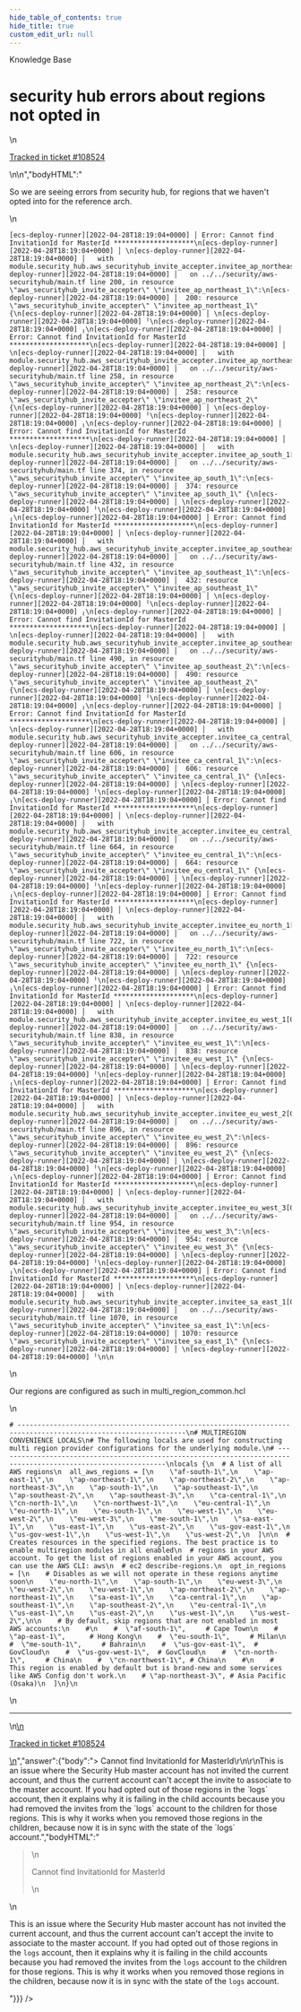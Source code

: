 ```yaml
---
hide_table_of_contents: true
hide_title: true
custom_edit_url: null
---
```



<CenterLayout>
<span className="searchCategory">Knowledge Base</span>
<h1>security hub errors about regions not opted in</h1>
<GitHub discussion={{"id":"D_kwDOF8slf84APanv","number":399,"author":{"login":"moos3"},"title":"security hub errors about regions not opted in","body":"\nSo we are seeing errors from security hub, for regions that we haven't opted into for the reference arch. \r\n\r\n```\r\n[ecs-deploy-runner][2022-04-28T18:19:04+0000] │ Error: Cannot find InvitationId for MasterId ********************\r\n[ecs-deploy-runner][2022-04-28T18:19:04+0000] │ \r\n[ecs-deploy-runner][2022-04-28T18:19:04+0000] │   with module.security_hub.aws_securityhub_invite_accepter.invitee_ap_northeast_1[0],\r\n[ecs-deploy-runner][2022-04-28T18:19:04+0000] │   on ../../security/aws-securityhub/main.tf line 200, in resource \"aws_securityhub_invite_accepter\" \"invitee_ap_northeast_1\":\r\n[ecs-deploy-runner][2022-04-28T18:19:04+0000] │  200: resource \"aws_securityhub_invite_accepter\" \"invitee_ap_northeast_1\" {\r\n[ecs-deploy-runner][2022-04-28T18:19:04+0000] │ \r\n[ecs-deploy-runner][2022-04-28T18:19:04+0000] ╵\r\n[ecs-deploy-runner][2022-04-28T18:19:04+0000] ╷\r\n[ecs-deploy-runner][2022-04-28T18:19:04+0000] │ Error: Cannot find InvitationId for MasterId ********************\r\n[ecs-deploy-runner][2022-04-28T18:19:04+0000] │ \r\n[ecs-deploy-runner][2022-04-28T18:19:04+0000] │   with module.security_hub.aws_securityhub_invite_accepter.invitee_ap_northeast_2[0],\r\n[ecs-deploy-runner][2022-04-28T18:19:04+0000] │   on ../../security/aws-securityhub/main.tf line 258, in resource \"aws_securityhub_invite_accepter\" \"invitee_ap_northeast_2\":\r\n[ecs-deploy-runner][2022-04-28T18:19:04+0000] │  258: resource \"aws_securityhub_invite_accepter\" \"invitee_ap_northeast_2\" {\r\n[ecs-deploy-runner][2022-04-28T18:19:04+0000] │ \r\n[ecs-deploy-runner][2022-04-28T18:19:04+0000] ╵\r\n[ecs-deploy-runner][2022-04-28T18:19:04+0000] ╷\r\n[ecs-deploy-runner][2022-04-28T18:19:04+0000] │ Error: Cannot find InvitationId for MasterId ********************\r\n[ecs-deploy-runner][2022-04-28T18:19:04+0000] │ \r\n[ecs-deploy-runner][2022-04-28T18:19:04+0000] │   with module.security_hub.aws_securityhub_invite_accepter.invitee_ap_south_1[0],\r\n[ecs-deploy-runner][2022-04-28T18:19:04+0000] │   on ../../security/aws-securityhub/main.tf line 374, in resource \"aws_securityhub_invite_accepter\" \"invitee_ap_south_1\":\r\n[ecs-deploy-runner][2022-04-28T18:19:04+0000] │  374: resource \"aws_securityhub_invite_accepter\" \"invitee_ap_south_1\" {\r\n[ecs-deploy-runner][2022-04-28T18:19:04+0000] │ \r\n[ecs-deploy-runner][2022-04-28T18:19:04+0000] ╵\r\n[ecs-deploy-runner][2022-04-28T18:19:04+0000] ╷\r\n[ecs-deploy-runner][2022-04-28T18:19:04+0000] │ Error: Cannot find InvitationId for MasterId ********************\r\n[ecs-deploy-runner][2022-04-28T18:19:04+0000] │ \r\n[ecs-deploy-runner][2022-04-28T18:19:04+0000] │   with module.security_hub.aws_securityhub_invite_accepter.invitee_ap_southeast_1[0],\r\n[ecs-deploy-runner][2022-04-28T18:19:04+0000] │   on ../../security/aws-securityhub/main.tf line 432, in resource \"aws_securityhub_invite_accepter\" \"invitee_ap_southeast_1\":\r\n[ecs-deploy-runner][2022-04-28T18:19:04+0000] │  432: resource \"aws_securityhub_invite_accepter\" \"invitee_ap_southeast_1\" {\r\n[ecs-deploy-runner][2022-04-28T18:19:04+0000] │ \r\n[ecs-deploy-runner][2022-04-28T18:19:04+0000] ╵\r\n[ecs-deploy-runner][2022-04-28T18:19:04+0000] ╷\r\n[ecs-deploy-runner][2022-04-28T18:19:04+0000] │ Error: Cannot find InvitationId for MasterId ********************\r\n[ecs-deploy-runner][2022-04-28T18:19:04+0000] │ \r\n[ecs-deploy-runner][2022-04-28T18:19:04+0000] │   with module.security_hub.aws_securityhub_invite_accepter.invitee_ap_southeast_2[0],\r\n[ecs-deploy-runner][2022-04-28T18:19:04+0000] │   on ../../security/aws-securityhub/main.tf line 490, in resource \"aws_securityhub_invite_accepter\" \"invitee_ap_southeast_2\":\r\n[ecs-deploy-runner][2022-04-28T18:19:04+0000] │  490: resource \"aws_securityhub_invite_accepter\" \"invitee_ap_southeast_2\" {\r\n[ecs-deploy-runner][2022-04-28T18:19:04+0000] │ \r\n[ecs-deploy-runner][2022-04-28T18:19:04+0000] ╵\r\n[ecs-deploy-runner][2022-04-28T18:19:04+0000] ╷\r\n[ecs-deploy-runner][2022-04-28T18:19:04+0000] │ Error: Cannot find InvitationId for MasterId ********************\r\n[ecs-deploy-runner][2022-04-28T18:19:04+0000] │ \r\n[ecs-deploy-runner][2022-04-28T18:19:04+0000] │   with module.security_hub.aws_securityhub_invite_accepter.invitee_ca_central_1[0],\r\n[ecs-deploy-runner][2022-04-28T18:19:04+0000] │   on ../../security/aws-securityhub/main.tf line 606, in resource \"aws_securityhub_invite_accepter\" \"invitee_ca_central_1\":\r\n[ecs-deploy-runner][2022-04-28T18:19:04+0000] │  606: resource \"aws_securityhub_invite_accepter\" \"invitee_ca_central_1\" {\r\n[ecs-deploy-runner][2022-04-28T18:19:04+0000] │ \r\n[ecs-deploy-runner][2022-04-28T18:19:04+0000] ╵\r\n[ecs-deploy-runner][2022-04-28T18:19:04+0000] ╷\r\n[ecs-deploy-runner][2022-04-28T18:19:04+0000] │ Error: Cannot find InvitationId for MasterId ********************\r\n[ecs-deploy-runner][2022-04-28T18:19:04+0000] │ \r\n[ecs-deploy-runner][2022-04-28T18:19:04+0000] │   with module.security_hub.aws_securityhub_invite_accepter.invitee_eu_central_1[0],\r\n[ecs-deploy-runner][2022-04-28T18:19:04+0000] │   on ../../security/aws-securityhub/main.tf line 664, in resource \"aws_securityhub_invite_accepter\" \"invitee_eu_central_1\":\r\n[ecs-deploy-runner][2022-04-28T18:19:04+0000] │  664: resource \"aws_securityhub_invite_accepter\" \"invitee_eu_central_1\" {\r\n[ecs-deploy-runner][2022-04-28T18:19:04+0000] │ \r\n[ecs-deploy-runner][2022-04-28T18:19:04+0000] ╵\r\n[ecs-deploy-runner][2022-04-28T18:19:04+0000] ╷\r\n[ecs-deploy-runner][2022-04-28T18:19:04+0000] │ Error: Cannot find InvitationId for MasterId ********************\r\n[ecs-deploy-runner][2022-04-28T18:19:04+0000] │ \r\n[ecs-deploy-runner][2022-04-28T18:19:04+0000] │   with module.security_hub.aws_securityhub_invite_accepter.invitee_eu_north_1[0],\r\n[ecs-deploy-runner][2022-04-28T18:19:04+0000] │   on ../../security/aws-securityhub/main.tf line 722, in resource \"aws_securityhub_invite_accepter\" \"invitee_eu_north_1\":\r\n[ecs-deploy-runner][2022-04-28T18:19:04+0000] │  722: resource \"aws_securityhub_invite_accepter\" \"invitee_eu_north_1\" {\r\n[ecs-deploy-runner][2022-04-28T18:19:04+0000] │ \r\n[ecs-deploy-runner][2022-04-28T18:19:04+0000] ╵\r\n[ecs-deploy-runner][2022-04-28T18:19:04+0000] ╷\r\n[ecs-deploy-runner][2022-04-28T18:19:04+0000] │ Error: Cannot find InvitationId for MasterId ********************\r\n[ecs-deploy-runner][2022-04-28T18:19:04+0000] │ \r\n[ecs-deploy-runner][2022-04-28T18:19:04+0000] │   with module.security_hub.aws_securityhub_invite_accepter.invitee_eu_west_1[0],\r\n[ecs-deploy-runner][2022-04-28T18:19:04+0000] │   on ../../security/aws-securityhub/main.tf line 838, in resource \"aws_securityhub_invite_accepter\" \"invitee_eu_west_1\":\r\n[ecs-deploy-runner][2022-04-28T18:19:04+0000] │  838: resource \"aws_securityhub_invite_accepter\" \"invitee_eu_west_1\" {\r\n[ecs-deploy-runner][2022-04-28T18:19:04+0000] │ \r\n[ecs-deploy-runner][2022-04-28T18:19:04+0000] ╵\r\n[ecs-deploy-runner][2022-04-28T18:19:04+0000] ╷\r\n[ecs-deploy-runner][2022-04-28T18:19:04+0000] │ Error: Cannot find InvitationId for MasterId ********************\r\n[ecs-deploy-runner][2022-04-28T18:19:04+0000] │ \r\n[ecs-deploy-runner][2022-04-28T18:19:04+0000] │   with module.security_hub.aws_securityhub_invite_accepter.invitee_eu_west_2[0],\r\n[ecs-deploy-runner][2022-04-28T18:19:04+0000] │   on ../../security/aws-securityhub/main.tf line 896, in resource \"aws_securityhub_invite_accepter\" \"invitee_eu_west_2\":\r\n[ecs-deploy-runner][2022-04-28T18:19:04+0000] │  896: resource \"aws_securityhub_invite_accepter\" \"invitee_eu_west_2\" {\r\n[ecs-deploy-runner][2022-04-28T18:19:04+0000] │ \r\n[ecs-deploy-runner][2022-04-28T18:19:04+0000] ╵\r\n[ecs-deploy-runner][2022-04-28T18:19:04+0000] ╷\r\n[ecs-deploy-runner][2022-04-28T18:19:04+0000] │ Error: Cannot find InvitationId for MasterId ********************\r\n[ecs-deploy-runner][2022-04-28T18:19:04+0000] │ \r\n[ecs-deploy-runner][2022-04-28T18:19:04+0000] │   with module.security_hub.aws_securityhub_invite_accepter.invitee_eu_west_3[0],\r\n[ecs-deploy-runner][2022-04-28T18:19:04+0000] │   on ../../security/aws-securityhub/main.tf line 954, in resource \"aws_securityhub_invite_accepter\" \"invitee_eu_west_3\":\r\n[ecs-deploy-runner][2022-04-28T18:19:04+0000] │  954: resource \"aws_securityhub_invite_accepter\" \"invitee_eu_west_3\" {\r\n[ecs-deploy-runner][2022-04-28T18:19:04+0000] │ \r\n[ecs-deploy-runner][2022-04-28T18:19:04+0000] ╵\r\n[ecs-deploy-runner][2022-04-28T18:19:04+0000] ╷\r\n[ecs-deploy-runner][2022-04-28T18:19:04+0000] │ Error: Cannot find InvitationId for MasterId ********************\r\n[ecs-deploy-runner][2022-04-28T18:19:04+0000] │ \r\n[ecs-deploy-runner][2022-04-28T18:19:04+0000] │   with module.security_hub.aws_securityhub_invite_accepter.invitee_sa_east_1[0],\r\n[ecs-deploy-runner][2022-04-28T18:19:04+0000] │   on ../../security/aws-securityhub/main.tf line 1070, in resource \"aws_securityhub_invite_accepter\" \"invitee_sa_east_1\":\r\n[ecs-deploy-runner][2022-04-28T18:19:04+0000] │ 1070: resource \"aws_securityhub_invite_accepter\" \"invitee_sa_east_1\" {\r\n[ecs-deploy-runner][2022-04-28T18:19:04+0000] │ \r\n[ecs-deploy-runner][2022-04-28T18:19:04+0000] ╵\r\n\r\n```\r\n\r\nOur regions are configured as such in multi_region_common.hcl\r\n```\r\n# ----------------------------------------------------------------------------------------------------------------\r\n# MULTIREGION CONVENIENCE LOCALS\r\n# The following locals are used for constructing multi region provider configurations for the underlying module.\r\n# ----------------------------------------------------------------------------------------------------------------\r\nlocals {\r\n  # A list of all AWS regions\r\n  all_aws_regions = [\r\n    \"af-south-1\",\r\n    \"ap-east-1\",\r\n    \"ap-northeast-1\",\r\n    \"ap-northeast-2\",\r\n    \"ap-northeast-3\",\r\n    \"ap-south-1\",\r\n    \"ap-southeast-1\",\r\n    \"ap-southeast-2\",\r\n    \"ap-southeast-3\",\r\n    \"ca-central-1\",\r\n    \"cn-north-1\",\r\n    \"cn-northwest-1\",\r\n    \"eu-central-1\",\r\n    \"eu-north-1\",\r\n    \"eu-south-1\",\r\n    \"eu-west-1\",\r\n    \"eu-west-2\",\r\n    \"eu-west-3\",\r\n    \"me-south-1\",\r\n    \"sa-east-1\",\r\n    \"us-east-1\",\r\n    \"us-east-2\",\r\n    \"us-gov-east-1\",\r\n    \"us-gov-west-1\",\r\n    \"us-west-1\",\r\n    \"us-west-2\",\r\n  ]\r\n\r\n  # Creates resources in the specified regions. The best practice is to enable multiregion modules in all enabled\r\n  # regions in your AWS account. To get the list of regions enabled in your AWS account, you can use the AWS CLI: aws\r\n  # ec2 describe-regions.\r\n  opt_in_regions = [\r\n    # Disables as we will not operate in these regions anytime soon\r\n    \"eu-north-1\",\r\n    \"ap-south-1\",\r\n    \"eu-west-3\",\r\n    \"eu-west-2\",\r\n    \"eu-west-1\",\r\n    \"ap-northeast-2\",\r\n    \"ap-northeast-1\",\r\n    \"sa-east-1\",\r\n    \"ca-central-1\",\r\n    \"ap-southeast-1\",\r\n    \"ap-southeast-2\",\r\n    \"eu-central-1\",\r\n    \"us-east-1\",\r\n    \"us-east-2\",\r\n    \"us-west-1\",\r\n    \"us-west-2\",\r\n\r\n    # By default, skip regions that are not enabled in most AWS accounts:\r\n    #\r\n    #  \"af-south-1\",     # Cape Town\r\n    #  \"ap-east-1\",      # Hong Kong\r\n    #  \"eu-south-1\",     # Milan\r\n    #  \"me-south-1\",     # Bahrain\r\n    #  \"us-gov-east-1\",  # GovCloud\r\n    #  \"us-gov-west-1\",  # GovCloud\r\n    #  \"cn-north-1\",     # China\r\n    #  \"cn-northwest-1\", # China\r\n    #\r\n    # This region is enabled by default but is brand-new and some services like AWS Config don't work.\r\n    # \"ap-northeast-3\", # Asia Pacific (Osaka)\r\n  ]\r\n}\r\n```\r\n\n\n---\n\n<ins datetime=\"2022-04-28T18:35:34Z\">\n  <p><a href=\"https://gruntwork.zendesk.com/agent/tickets/108524\">Tracked in ticket #108524</a></p>\n</ins>\n","bodyHTML":"<p dir=\"auto\">So we are seeing errors from security hub, for regions that we haven't opted into for the reference arch.</p>\n<div class=\"snippet-clipboard-content notranslate position-relative overflow-auto\" data-snippet-clipboard-copy-content=\"[ecs-deploy-runner][2022-04-28T18:19:04+0000] │ Error: Cannot find InvitationId for MasterId ********************\n[ecs-deploy-runner][2022-04-28T18:19:04+0000] │ \n[ecs-deploy-runner][2022-04-28T18:19:04+0000] │   with module.security_hub.aws_securityhub_invite_accepter.invitee_ap_northeast_1[0],\n[ecs-deploy-runner][2022-04-28T18:19:04+0000] │   on ../../security/aws-securityhub/main.tf line 200, in resource &quot;aws_securityhub_invite_accepter&quot; &quot;invitee_ap_northeast_1&quot;:\n[ecs-deploy-runner][2022-04-28T18:19:04+0000] │  200: resource &quot;aws_securityhub_invite_accepter&quot; &quot;invitee_ap_northeast_1&quot; {\n[ecs-deploy-runner][2022-04-28T18:19:04+0000] │ \n[ecs-deploy-runner][2022-04-28T18:19:04+0000] ╵\n[ecs-deploy-runner][2022-04-28T18:19:04+0000] ╷\n[ecs-deploy-runner][2022-04-28T18:19:04+0000] │ Error: Cannot find InvitationId for MasterId ********************\n[ecs-deploy-runner][2022-04-28T18:19:04+0000] │ \n[ecs-deploy-runner][2022-04-28T18:19:04+0000] │   with module.security_hub.aws_securityhub_invite_accepter.invitee_ap_northeast_2[0],\n[ecs-deploy-runner][2022-04-28T18:19:04+0000] │   on ../../security/aws-securityhub/main.tf line 258, in resource &quot;aws_securityhub_invite_accepter&quot; &quot;invitee_ap_northeast_2&quot;:\n[ecs-deploy-runner][2022-04-28T18:19:04+0000] │  258: resource &quot;aws_securityhub_invite_accepter&quot; &quot;invitee_ap_northeast_2&quot; {\n[ecs-deploy-runner][2022-04-28T18:19:04+0000] │ \n[ecs-deploy-runner][2022-04-28T18:19:04+0000] ╵\n[ecs-deploy-runner][2022-04-28T18:19:04+0000] ╷\n[ecs-deploy-runner][2022-04-28T18:19:04+0000] │ Error: Cannot find InvitationId for MasterId ********************\n[ecs-deploy-runner][2022-04-28T18:19:04+0000] │ \n[ecs-deploy-runner][2022-04-28T18:19:04+0000] │   with module.security_hub.aws_securityhub_invite_accepter.invitee_ap_south_1[0],\n[ecs-deploy-runner][2022-04-28T18:19:04+0000] │   on ../../security/aws-securityhub/main.tf line 374, in resource &quot;aws_securityhub_invite_accepter&quot; &quot;invitee_ap_south_1&quot;:\n[ecs-deploy-runner][2022-04-28T18:19:04+0000] │  374: resource &quot;aws_securityhub_invite_accepter&quot; &quot;invitee_ap_south_1&quot; {\n[ecs-deploy-runner][2022-04-28T18:19:04+0000] │ \n[ecs-deploy-runner][2022-04-28T18:19:04+0000] ╵\n[ecs-deploy-runner][2022-04-28T18:19:04+0000] ╷\n[ecs-deploy-runner][2022-04-28T18:19:04+0000] │ Error: Cannot find InvitationId for MasterId ********************\n[ecs-deploy-runner][2022-04-28T18:19:04+0000] │ \n[ecs-deploy-runner][2022-04-28T18:19:04+0000] │   with module.security_hub.aws_securityhub_invite_accepter.invitee_ap_southeast_1[0],\n[ecs-deploy-runner][2022-04-28T18:19:04+0000] │   on ../../security/aws-securityhub/main.tf line 432, in resource &quot;aws_securityhub_invite_accepter&quot; &quot;invitee_ap_southeast_1&quot;:\n[ecs-deploy-runner][2022-04-28T18:19:04+0000] │  432: resource &quot;aws_securityhub_invite_accepter&quot; &quot;invitee_ap_southeast_1&quot; {\n[ecs-deploy-runner][2022-04-28T18:19:04+0000] │ \n[ecs-deploy-runner][2022-04-28T18:19:04+0000] ╵\n[ecs-deploy-runner][2022-04-28T18:19:04+0000] ╷\n[ecs-deploy-runner][2022-04-28T18:19:04+0000] │ Error: Cannot find InvitationId for MasterId ********************\n[ecs-deploy-runner][2022-04-28T18:19:04+0000] │ \n[ecs-deploy-runner][2022-04-28T18:19:04+0000] │   with module.security_hub.aws_securityhub_invite_accepter.invitee_ap_southeast_2[0],\n[ecs-deploy-runner][2022-04-28T18:19:04+0000] │   on ../../security/aws-securityhub/main.tf line 490, in resource &quot;aws_securityhub_invite_accepter&quot; &quot;invitee_ap_southeast_2&quot;:\n[ecs-deploy-runner][2022-04-28T18:19:04+0000] │  490: resource &quot;aws_securityhub_invite_accepter&quot; &quot;invitee_ap_southeast_2&quot; {\n[ecs-deploy-runner][2022-04-28T18:19:04+0000] │ \n[ecs-deploy-runner][2022-04-28T18:19:04+0000] ╵\n[ecs-deploy-runner][2022-04-28T18:19:04+0000] ╷\n[ecs-deploy-runner][2022-04-28T18:19:04+0000] │ Error: Cannot find InvitationId for MasterId ********************\n[ecs-deploy-runner][2022-04-28T18:19:04+0000] │ \n[ecs-deploy-runner][2022-04-28T18:19:04+0000] │   with module.security_hub.aws_securityhub_invite_accepter.invitee_ca_central_1[0],\n[ecs-deploy-runner][2022-04-28T18:19:04+0000] │   on ../../security/aws-securityhub/main.tf line 606, in resource &quot;aws_securityhub_invite_accepter&quot; &quot;invitee_ca_central_1&quot;:\n[ecs-deploy-runner][2022-04-28T18:19:04+0000] │  606: resource &quot;aws_securityhub_invite_accepter&quot; &quot;invitee_ca_central_1&quot; {\n[ecs-deploy-runner][2022-04-28T18:19:04+0000] │ \n[ecs-deploy-runner][2022-04-28T18:19:04+0000] ╵\n[ecs-deploy-runner][2022-04-28T18:19:04+0000] ╷\n[ecs-deploy-runner][2022-04-28T18:19:04+0000] │ Error: Cannot find InvitationId for MasterId ********************\n[ecs-deploy-runner][2022-04-28T18:19:04+0000] │ \n[ecs-deploy-runner][2022-04-28T18:19:04+0000] │   with module.security_hub.aws_securityhub_invite_accepter.invitee_eu_central_1[0],\n[ecs-deploy-runner][2022-04-28T18:19:04+0000] │   on ../../security/aws-securityhub/main.tf line 664, in resource &quot;aws_securityhub_invite_accepter&quot; &quot;invitee_eu_central_1&quot;:\n[ecs-deploy-runner][2022-04-28T18:19:04+0000] │  664: resource &quot;aws_securityhub_invite_accepter&quot; &quot;invitee_eu_central_1&quot; {\n[ecs-deploy-runner][2022-04-28T18:19:04+0000] │ \n[ecs-deploy-runner][2022-04-28T18:19:04+0000] ╵\n[ecs-deploy-runner][2022-04-28T18:19:04+0000] ╷\n[ecs-deploy-runner][2022-04-28T18:19:04+0000] │ Error: Cannot find InvitationId for MasterId ********************\n[ecs-deploy-runner][2022-04-28T18:19:04+0000] │ \n[ecs-deploy-runner][2022-04-28T18:19:04+0000] │   with module.security_hub.aws_securityhub_invite_accepter.invitee_eu_north_1[0],\n[ecs-deploy-runner][2022-04-28T18:19:04+0000] │   on ../../security/aws-securityhub/main.tf line 722, in resource &quot;aws_securityhub_invite_accepter&quot; &quot;invitee_eu_north_1&quot;:\n[ecs-deploy-runner][2022-04-28T18:19:04+0000] │  722: resource &quot;aws_securityhub_invite_accepter&quot; &quot;invitee_eu_north_1&quot; {\n[ecs-deploy-runner][2022-04-28T18:19:04+0000] │ \n[ecs-deploy-runner][2022-04-28T18:19:04+0000] ╵\n[ecs-deploy-runner][2022-04-28T18:19:04+0000] ╷\n[ecs-deploy-runner][2022-04-28T18:19:04+0000] │ Error: Cannot find InvitationId for MasterId ********************\n[ecs-deploy-runner][2022-04-28T18:19:04+0000] │ \n[ecs-deploy-runner][2022-04-28T18:19:04+0000] │   with module.security_hub.aws_securityhub_invite_accepter.invitee_eu_west_1[0],\n[ecs-deploy-runner][2022-04-28T18:19:04+0000] │   on ../../security/aws-securityhub/main.tf line 838, in resource &quot;aws_securityhub_invite_accepter&quot; &quot;invitee_eu_west_1&quot;:\n[ecs-deploy-runner][2022-04-28T18:19:04+0000] │  838: resource &quot;aws_securityhub_invite_accepter&quot; &quot;invitee_eu_west_1&quot; {\n[ecs-deploy-runner][2022-04-28T18:19:04+0000] │ \n[ecs-deploy-runner][2022-04-28T18:19:04+0000] ╵\n[ecs-deploy-runner][2022-04-28T18:19:04+0000] ╷\n[ecs-deploy-runner][2022-04-28T18:19:04+0000] │ Error: Cannot find InvitationId for MasterId ********************\n[ecs-deploy-runner][2022-04-28T18:19:04+0000] │ \n[ecs-deploy-runner][2022-04-28T18:19:04+0000] │   with module.security_hub.aws_securityhub_invite_accepter.invitee_eu_west_2[0],\n[ecs-deploy-runner][2022-04-28T18:19:04+0000] │   on ../../security/aws-securityhub/main.tf line 896, in resource &quot;aws_securityhub_invite_accepter&quot; &quot;invitee_eu_west_2&quot;:\n[ecs-deploy-runner][2022-04-28T18:19:04+0000] │  896: resource &quot;aws_securityhub_invite_accepter&quot; &quot;invitee_eu_west_2&quot; {\n[ecs-deploy-runner][2022-04-28T18:19:04+0000] │ \n[ecs-deploy-runner][2022-04-28T18:19:04+0000] ╵\n[ecs-deploy-runner][2022-04-28T18:19:04+0000] ╷\n[ecs-deploy-runner][2022-04-28T18:19:04+0000] │ Error: Cannot find InvitationId for MasterId ********************\n[ecs-deploy-runner][2022-04-28T18:19:04+0000] │ \n[ecs-deploy-runner][2022-04-28T18:19:04+0000] │   with module.security_hub.aws_securityhub_invite_accepter.invitee_eu_west_3[0],\n[ecs-deploy-runner][2022-04-28T18:19:04+0000] │   on ../../security/aws-securityhub/main.tf line 954, in resource &quot;aws_securityhub_invite_accepter&quot; &quot;invitee_eu_west_3&quot;:\n[ecs-deploy-runner][2022-04-28T18:19:04+0000] │  954: resource &quot;aws_securityhub_invite_accepter&quot; &quot;invitee_eu_west_3&quot; {\n[ecs-deploy-runner][2022-04-28T18:19:04+0000] │ \n[ecs-deploy-runner][2022-04-28T18:19:04+0000] ╵\n[ecs-deploy-runner][2022-04-28T18:19:04+0000] ╷\n[ecs-deploy-runner][2022-04-28T18:19:04+0000] │ Error: Cannot find InvitationId for MasterId ********************\n[ecs-deploy-runner][2022-04-28T18:19:04+0000] │ \n[ecs-deploy-runner][2022-04-28T18:19:04+0000] │   with module.security_hub.aws_securityhub_invite_accepter.invitee_sa_east_1[0],\n[ecs-deploy-runner][2022-04-28T18:19:04+0000] │   on ../../security/aws-securityhub/main.tf line 1070, in resource &quot;aws_securityhub_invite_accepter&quot; &quot;invitee_sa_east_1&quot;:\n[ecs-deploy-runner][2022-04-28T18:19:04+0000] │ 1070: resource &quot;aws_securityhub_invite_accepter&quot; &quot;invitee_sa_east_1&quot; {\n[ecs-deploy-runner][2022-04-28T18:19:04+0000] │ \n[ecs-deploy-runner][2022-04-28T18:19:04+0000] ╵\n\"><pre class=\"notranslate\"><code>[ecs-deploy-runner][2022-04-28T18:19:04+0000] │ Error: Cannot find InvitationId for MasterId ********************\n[ecs-deploy-runner][2022-04-28T18:19:04+0000] │ \n[ecs-deploy-runner][2022-04-28T18:19:04+0000] │   with module.security_hub.aws_securityhub_invite_accepter.invitee_ap_northeast_1[0],\n[ecs-deploy-runner][2022-04-28T18:19:04+0000] │   on ../../security/aws-securityhub/main.tf line 200, in resource \"aws_securityhub_invite_accepter\" \"invitee_ap_northeast_1\":\n[ecs-deploy-runner][2022-04-28T18:19:04+0000] │  200: resource \"aws_securityhub_invite_accepter\" \"invitee_ap_northeast_1\" {\n[ecs-deploy-runner][2022-04-28T18:19:04+0000] │ \n[ecs-deploy-runner][2022-04-28T18:19:04+0000] ╵\n[ecs-deploy-runner][2022-04-28T18:19:04+0000] ╷\n[ecs-deploy-runner][2022-04-28T18:19:04+0000] │ Error: Cannot find InvitationId for MasterId ********************\n[ecs-deploy-runner][2022-04-28T18:19:04+0000] │ \n[ecs-deploy-runner][2022-04-28T18:19:04+0000] │   with module.security_hub.aws_securityhub_invite_accepter.invitee_ap_northeast_2[0],\n[ecs-deploy-runner][2022-04-28T18:19:04+0000] │   on ../../security/aws-securityhub/main.tf line 258, in resource \"aws_securityhub_invite_accepter\" \"invitee_ap_northeast_2\":\n[ecs-deploy-runner][2022-04-28T18:19:04+0000] │  258: resource \"aws_securityhub_invite_accepter\" \"invitee_ap_northeast_2\" {\n[ecs-deploy-runner][2022-04-28T18:19:04+0000] │ \n[ecs-deploy-runner][2022-04-28T18:19:04+0000] ╵\n[ecs-deploy-runner][2022-04-28T18:19:04+0000] ╷\n[ecs-deploy-runner][2022-04-28T18:19:04+0000] │ Error: Cannot find InvitationId for MasterId ********************\n[ecs-deploy-runner][2022-04-28T18:19:04+0000] │ \n[ecs-deploy-runner][2022-04-28T18:19:04+0000] │   with module.security_hub.aws_securityhub_invite_accepter.invitee_ap_south_1[0],\n[ecs-deploy-runner][2022-04-28T18:19:04+0000] │   on ../../security/aws-securityhub/main.tf line 374, in resource \"aws_securityhub_invite_accepter\" \"invitee_ap_south_1\":\n[ecs-deploy-runner][2022-04-28T18:19:04+0000] │  374: resource \"aws_securityhub_invite_accepter\" \"invitee_ap_south_1\" {\n[ecs-deploy-runner][2022-04-28T18:19:04+0000] │ \n[ecs-deploy-runner][2022-04-28T18:19:04+0000] ╵\n[ecs-deploy-runner][2022-04-28T18:19:04+0000] ╷\n[ecs-deploy-runner][2022-04-28T18:19:04+0000] │ Error: Cannot find InvitationId for MasterId ********************\n[ecs-deploy-runner][2022-04-28T18:19:04+0000] │ \n[ecs-deploy-runner][2022-04-28T18:19:04+0000] │   with module.security_hub.aws_securityhub_invite_accepter.invitee_ap_southeast_1[0],\n[ecs-deploy-runner][2022-04-28T18:19:04+0000] │   on ../../security/aws-securityhub/main.tf line 432, in resource \"aws_securityhub_invite_accepter\" \"invitee_ap_southeast_1\":\n[ecs-deploy-runner][2022-04-28T18:19:04+0000] │  432: resource \"aws_securityhub_invite_accepter\" \"invitee_ap_southeast_1\" {\n[ecs-deploy-runner][2022-04-28T18:19:04+0000] │ \n[ecs-deploy-runner][2022-04-28T18:19:04+0000] ╵\n[ecs-deploy-runner][2022-04-28T18:19:04+0000] ╷\n[ecs-deploy-runner][2022-04-28T18:19:04+0000] │ Error: Cannot find InvitationId for MasterId ********************\n[ecs-deploy-runner][2022-04-28T18:19:04+0000] │ \n[ecs-deploy-runner][2022-04-28T18:19:04+0000] │   with module.security_hub.aws_securityhub_invite_accepter.invitee_ap_southeast_2[0],\n[ecs-deploy-runner][2022-04-28T18:19:04+0000] │   on ../../security/aws-securityhub/main.tf line 490, in resource \"aws_securityhub_invite_accepter\" \"invitee_ap_southeast_2\":\n[ecs-deploy-runner][2022-04-28T18:19:04+0000] │  490: resource \"aws_securityhub_invite_accepter\" \"invitee_ap_southeast_2\" {\n[ecs-deploy-runner][2022-04-28T18:19:04+0000] │ \n[ecs-deploy-runner][2022-04-28T18:19:04+0000] ╵\n[ecs-deploy-runner][2022-04-28T18:19:04+0000] ╷\n[ecs-deploy-runner][2022-04-28T18:19:04+0000] │ Error: Cannot find InvitationId for MasterId ********************\n[ecs-deploy-runner][2022-04-28T18:19:04+0000] │ \n[ecs-deploy-runner][2022-04-28T18:19:04+0000] │   with module.security_hub.aws_securityhub_invite_accepter.invitee_ca_central_1[0],\n[ecs-deploy-runner][2022-04-28T18:19:04+0000] │   on ../../security/aws-securityhub/main.tf line 606, in resource \"aws_securityhub_invite_accepter\" \"invitee_ca_central_1\":\n[ecs-deploy-runner][2022-04-28T18:19:04+0000] │  606: resource \"aws_securityhub_invite_accepter\" \"invitee_ca_central_1\" {\n[ecs-deploy-runner][2022-04-28T18:19:04+0000] │ \n[ecs-deploy-runner][2022-04-28T18:19:04+0000] ╵\n[ecs-deploy-runner][2022-04-28T18:19:04+0000] ╷\n[ecs-deploy-runner][2022-04-28T18:19:04+0000] │ Error: Cannot find InvitationId for MasterId ********************\n[ecs-deploy-runner][2022-04-28T18:19:04+0000] │ \n[ecs-deploy-runner][2022-04-28T18:19:04+0000] │   with module.security_hub.aws_securityhub_invite_accepter.invitee_eu_central_1[0],\n[ecs-deploy-runner][2022-04-28T18:19:04+0000] │   on ../../security/aws-securityhub/main.tf line 664, in resource \"aws_securityhub_invite_accepter\" \"invitee_eu_central_1\":\n[ecs-deploy-runner][2022-04-28T18:19:04+0000] │  664: resource \"aws_securityhub_invite_accepter\" \"invitee_eu_central_1\" {\n[ecs-deploy-runner][2022-04-28T18:19:04+0000] │ \n[ecs-deploy-runner][2022-04-28T18:19:04+0000] ╵\n[ecs-deploy-runner][2022-04-28T18:19:04+0000] ╷\n[ecs-deploy-runner][2022-04-28T18:19:04+0000] │ Error: Cannot find InvitationId for MasterId ********************\n[ecs-deploy-runner][2022-04-28T18:19:04+0000] │ \n[ecs-deploy-runner][2022-04-28T18:19:04+0000] │   with module.security_hub.aws_securityhub_invite_accepter.invitee_eu_north_1[0],\n[ecs-deploy-runner][2022-04-28T18:19:04+0000] │   on ../../security/aws-securityhub/main.tf line 722, in resource \"aws_securityhub_invite_accepter\" \"invitee_eu_north_1\":\n[ecs-deploy-runner][2022-04-28T18:19:04+0000] │  722: resource \"aws_securityhub_invite_accepter\" \"invitee_eu_north_1\" {\n[ecs-deploy-runner][2022-04-28T18:19:04+0000] │ \n[ecs-deploy-runner][2022-04-28T18:19:04+0000] ╵\n[ecs-deploy-runner][2022-04-28T18:19:04+0000] ╷\n[ecs-deploy-runner][2022-04-28T18:19:04+0000] │ Error: Cannot find InvitationId for MasterId ********************\n[ecs-deploy-runner][2022-04-28T18:19:04+0000] │ \n[ecs-deploy-runner][2022-04-28T18:19:04+0000] │   with module.security_hub.aws_securityhub_invite_accepter.invitee_eu_west_1[0],\n[ecs-deploy-runner][2022-04-28T18:19:04+0000] │   on ../../security/aws-securityhub/main.tf line 838, in resource \"aws_securityhub_invite_accepter\" \"invitee_eu_west_1\":\n[ecs-deploy-runner][2022-04-28T18:19:04+0000] │  838: resource \"aws_securityhub_invite_accepter\" \"invitee_eu_west_1\" {\n[ecs-deploy-runner][2022-04-28T18:19:04+0000] │ \n[ecs-deploy-runner][2022-04-28T18:19:04+0000] ╵\n[ecs-deploy-runner][2022-04-28T18:19:04+0000] ╷\n[ecs-deploy-runner][2022-04-28T18:19:04+0000] │ Error: Cannot find InvitationId for MasterId ********************\n[ecs-deploy-runner][2022-04-28T18:19:04+0000] │ \n[ecs-deploy-runner][2022-04-28T18:19:04+0000] │   with module.security_hub.aws_securityhub_invite_accepter.invitee_eu_west_2[0],\n[ecs-deploy-runner][2022-04-28T18:19:04+0000] │   on ../../security/aws-securityhub/main.tf line 896, in resource \"aws_securityhub_invite_accepter\" \"invitee_eu_west_2\":\n[ecs-deploy-runner][2022-04-28T18:19:04+0000] │  896: resource \"aws_securityhub_invite_accepter\" \"invitee_eu_west_2\" {\n[ecs-deploy-runner][2022-04-28T18:19:04+0000] │ \n[ecs-deploy-runner][2022-04-28T18:19:04+0000] ╵\n[ecs-deploy-runner][2022-04-28T18:19:04+0000] ╷\n[ecs-deploy-runner][2022-04-28T18:19:04+0000] │ Error: Cannot find InvitationId for MasterId ********************\n[ecs-deploy-runner][2022-04-28T18:19:04+0000] │ \n[ecs-deploy-runner][2022-04-28T18:19:04+0000] │   with module.security_hub.aws_securityhub_invite_accepter.invitee_eu_west_3[0],\n[ecs-deploy-runner][2022-04-28T18:19:04+0000] │   on ../../security/aws-securityhub/main.tf line 954, in resource \"aws_securityhub_invite_accepter\" \"invitee_eu_west_3\":\n[ecs-deploy-runner][2022-04-28T18:19:04+0000] │  954: resource \"aws_securityhub_invite_accepter\" \"invitee_eu_west_3\" {\n[ecs-deploy-runner][2022-04-28T18:19:04+0000] │ \n[ecs-deploy-runner][2022-04-28T18:19:04+0000] ╵\n[ecs-deploy-runner][2022-04-28T18:19:04+0000] ╷\n[ecs-deploy-runner][2022-04-28T18:19:04+0000] │ Error: Cannot find InvitationId for MasterId ********************\n[ecs-deploy-runner][2022-04-28T18:19:04+0000] │ \n[ecs-deploy-runner][2022-04-28T18:19:04+0000] │   with module.security_hub.aws_securityhub_invite_accepter.invitee_sa_east_1[0],\n[ecs-deploy-runner][2022-04-28T18:19:04+0000] │   on ../../security/aws-securityhub/main.tf line 1070, in resource \"aws_securityhub_invite_accepter\" \"invitee_sa_east_1\":\n[ecs-deploy-runner][2022-04-28T18:19:04+0000] │ 1070: resource \"aws_securityhub_invite_accepter\" \"invitee_sa_east_1\" {\n[ecs-deploy-runner][2022-04-28T18:19:04+0000] │ \n[ecs-deploy-runner][2022-04-28T18:19:04+0000] ╵\n\n</code></pre></div>\n<p dir=\"auto\">Our regions are configured as such in multi_region_common.hcl</p>\n<div class=\"snippet-clipboard-content notranslate position-relative overflow-auto\" data-snippet-clipboard-copy-content=\"# ----------------------------------------------------------------------------------------------------------------\n# MULTIREGION CONVENIENCE LOCALS\n# The following locals are used for constructing multi region provider configurations for the underlying module.\n# ----------------------------------------------------------------------------------------------------------------\nlocals {\n  # A list of all AWS regions\n  all_aws_regions = [\n    &quot;af-south-1&quot;,\n    &quot;ap-east-1&quot;,\n    &quot;ap-northeast-1&quot;,\n    &quot;ap-northeast-2&quot;,\n    &quot;ap-northeast-3&quot;,\n    &quot;ap-south-1&quot;,\n    &quot;ap-southeast-1&quot;,\n    &quot;ap-southeast-2&quot;,\n    &quot;ap-southeast-3&quot;,\n    &quot;ca-central-1&quot;,\n    &quot;cn-north-1&quot;,\n    &quot;cn-northwest-1&quot;,\n    &quot;eu-central-1&quot;,\n    &quot;eu-north-1&quot;,\n    &quot;eu-south-1&quot;,\n    &quot;eu-west-1&quot;,\n    &quot;eu-west-2&quot;,\n    &quot;eu-west-3&quot;,\n    &quot;me-south-1&quot;,\n    &quot;sa-east-1&quot;,\n    &quot;us-east-1&quot;,\n    &quot;us-east-2&quot;,\n    &quot;us-gov-east-1&quot;,\n    &quot;us-gov-west-1&quot;,\n    &quot;us-west-1&quot;,\n    &quot;us-west-2&quot;,\n  ]\n\n  # Creates resources in the specified regions. The best practice is to enable multiregion modules in all enabled\n  # regions in your AWS account. To get the list of regions enabled in your AWS account, you can use the AWS CLI: aws\n  # ec2 describe-regions.\n  opt_in_regions = [\n    # Disables as we will not operate in these regions anytime soon\n    &quot;eu-north-1&quot;,\n    &quot;ap-south-1&quot;,\n    &quot;eu-west-3&quot;,\n    &quot;eu-west-2&quot;,\n    &quot;eu-west-1&quot;,\n    &quot;ap-northeast-2&quot;,\n    &quot;ap-northeast-1&quot;,\n    &quot;sa-east-1&quot;,\n    &quot;ca-central-1&quot;,\n    &quot;ap-southeast-1&quot;,\n    &quot;ap-southeast-2&quot;,\n    &quot;eu-central-1&quot;,\n    &quot;us-east-1&quot;,\n    &quot;us-east-2&quot;,\n    &quot;us-west-1&quot;,\n    &quot;us-west-2&quot;,\n\n    # By default, skip regions that are not enabled in most AWS accounts:\n    #\n    #  &quot;af-south-1&quot;,     # Cape Town\n    #  &quot;ap-east-1&quot;,      # Hong Kong\n    #  &quot;eu-south-1&quot;,     # Milan\n    #  &quot;me-south-1&quot;,     # Bahrain\n    #  &quot;us-gov-east-1&quot;,  # GovCloud\n    #  &quot;us-gov-west-1&quot;,  # GovCloud\n    #  &quot;cn-north-1&quot;,     # China\n    #  &quot;cn-northwest-1&quot;, # China\n    #\n    # This region is enabled by default but is brand-new and some services like AWS Config don't work.\n    # &quot;ap-northeast-3&quot;, # Asia Pacific (Osaka)\n  ]\n}\"><pre class=\"notranslate\"><code># ----------------------------------------------------------------------------------------------------------------\n# MULTIREGION CONVENIENCE LOCALS\n# The following locals are used for constructing multi region provider configurations for the underlying module.\n# ----------------------------------------------------------------------------------------------------------------\nlocals {\n  # A list of all AWS regions\n  all_aws_regions = [\n    \"af-south-1\",\n    \"ap-east-1\",\n    \"ap-northeast-1\",\n    \"ap-northeast-2\",\n    \"ap-northeast-3\",\n    \"ap-south-1\",\n    \"ap-southeast-1\",\n    \"ap-southeast-2\",\n    \"ap-southeast-3\",\n    \"ca-central-1\",\n    \"cn-north-1\",\n    \"cn-northwest-1\",\n    \"eu-central-1\",\n    \"eu-north-1\",\n    \"eu-south-1\",\n    \"eu-west-1\",\n    \"eu-west-2\",\n    \"eu-west-3\",\n    \"me-south-1\",\n    \"sa-east-1\",\n    \"us-east-1\",\n    \"us-east-2\",\n    \"us-gov-east-1\",\n    \"us-gov-west-1\",\n    \"us-west-1\",\n    \"us-west-2\",\n  ]\n\n  # Creates resources in the specified regions. The best practice is to enable multiregion modules in all enabled\n  # regions in your AWS account. To get the list of regions enabled in your AWS account, you can use the AWS CLI: aws\n  # ec2 describe-regions.\n  opt_in_regions = [\n    # Disables as we will not operate in these regions anytime soon\n    \"eu-north-1\",\n    \"ap-south-1\",\n    \"eu-west-3\",\n    \"eu-west-2\",\n    \"eu-west-1\",\n    \"ap-northeast-2\",\n    \"ap-northeast-1\",\n    \"sa-east-1\",\n    \"ca-central-1\",\n    \"ap-southeast-1\",\n    \"ap-southeast-2\",\n    \"eu-central-1\",\n    \"us-east-1\",\n    \"us-east-2\",\n    \"us-west-1\",\n    \"us-west-2\",\n\n    # By default, skip regions that are not enabled in most AWS accounts:\n    #\n    #  \"af-south-1\",     # Cape Town\n    #  \"ap-east-1\",      # Hong Kong\n    #  \"eu-south-1\",     # Milan\n    #  \"me-south-1\",     # Bahrain\n    #  \"us-gov-east-1\",  # GovCloud\n    #  \"us-gov-west-1\",  # GovCloud\n    #  \"cn-north-1\",     # China\n    #  \"cn-northwest-1\", # China\n    #\n    # This region is enabled by default but is brand-new and some services like AWS Config don't work.\n    # \"ap-northeast-3\", # Asia Pacific (Osaka)\n  ]\n}\n</code></pre></div>\n<hr>\n<ins datetime=\"2022-04-28T18:35:34Z\">\n  <p dir=\"auto\"><a href=\"https://gruntwork.zendesk.com/agent/tickets/108524\" rel=\"nofollow\">Tracked in ticket #108524</a></p>\n</ins>","answer":{"body":"> Cannot find InvitationId for MasterId\r\n\r\nThis is an issue where the Security Hub master account has not invited the current account, and thus the current account can't accept the invite to associate to the master account. If you had opted out of those regions in the `logs` account, then it explains why it is failing in the child accounts because you had removed the invites from the `logs` account to the children for those regions. This is why it works when you removed those regions in the children, because now it is in sync with the state of the `logs` account.","bodyHTML":"<blockquote>\n<p dir=\"auto\">Cannot find InvitationId for MasterId</p>\n</blockquote>\n<p dir=\"auto\">This is an issue where the Security Hub master account has not invited the current account, and thus the current account can't accept the invite to associate to the master account. If you had opted out of those regions in the <code class=\"notranslate\">logs</code> account, then it explains why it is failing in the child accounts because you had removed the invites from the <code class=\"notranslate\">logs</code> account to the children for those regions. This is why it works when you removed those regions in the children, because now it is in sync with the state of the <code class=\"notranslate\">logs</code> account.</p>"}}} />

</CenterLayout>
  

<!-- ##DOCS-SOURCER-START
{
  "sourcePlugin": "github-discussions",
  "hash": "a24bd414a046e277412c5aeb6363d5ed"
}
##DOCS-SOURCER-END -->
